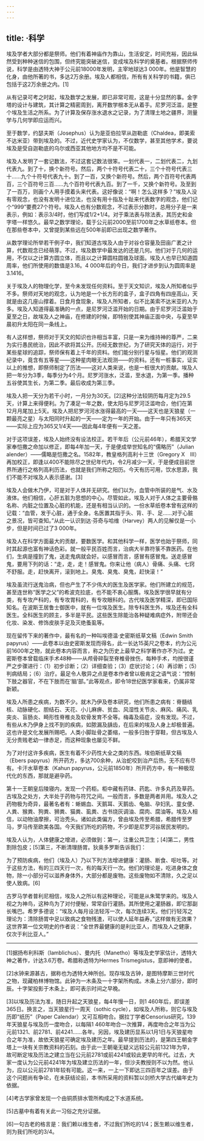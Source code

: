 ```yaml
---
---
---
```

title: ·科学
---




埃及学者大部分都是祭师。他们有着神庙作为靠山，生活安定，时间充裕，因此纵然受到种种迷信的包围，但终究能突破迷信，变成埃及科学的奠基者。根据祭师传说，科学是由透特大神于公元前18000年发明，主宰地球达3 000年。他是智慧的化身，由他所著的书，多达2万余册。埃及人都相信，所有有关科学的书籍，俱已包括于这2万余册之内。[1]

从有记录可考之时起，埃及数学之发展，即已非常可观，这是十分显然的事。金字塔的设计与建筑，其计算之精密周到，离开数学根本无从着手。尼罗河泛滥，是整个埃及生活之所系。为了计算及保存涨水退水之记录，为了清理土地之疆界，测量学与几何学即应运而兴。

至于数学，约瑟夫斯（Josephus）认为是亚伯拉罕从迦勒底（Chaldea，即美索不达米亚）带到埃及的。不过，近代史学家认为，不仅数学，甚至其他学术，要说埃及是受自迦勒底的乌尔或西亚其他地方均不是不可能。

埃及人发明了一套记数法，不过这套记数法很笨。一划代表一，二划代表二，九划代表九。到了十，换个新符号。然后，两个十符号代表二十，三个十符号代表三十……九个十符号代表九十。到了一百，又换个新符号。然后，两个百符号代表两百，三个百符号三百……九个百符号代表九百。到了一千，又换个新符号。及至到了一百万，则画个人用手摸着头来代表。这好像说：“啊！怎么这样多？”埃及人没有零观念，也没有发明十进位法，也没有用十指及十趾来代表数字的观念，他们记个“999”要费27个符号。埃及人也有分数观念，不过表示分数时，总用分子是一来表示，例如：表示3/4时，他们写成1/2+1/4。对于乘法表与除法表，其历史和金字塔一样悠久。最早之数学理论，载于公元前2000至前1700年之水草纸卷本。但在那些卷本中，又曾提到某些远在500年前即已出现之数学著作。

从数学理论所举若干例子中，我们知道古埃及人由于对谷仓容量及田亩广袤之计算，代数观念已经萌芽。不过，埃及数学中最发达的还是几何。他们对于几何的运用，不仅以之计算方圆立体，而且以之计算圆柱圆锥及球面。埃及人也早已知道圆周率，他们所使用的数值是3.16。4 000年后的今日，我们才进步到认为圆周率是3.1416。

关于埃及人的物理化学，至今未发现任何资料。至于天文知识，埃及人所知者似乎不多。祭师对天地的观念，认为地是一个长方形的盒子，盒子四角有四座高山，天就是由这几座山撑着。日食月食现象，埃及人所知者，似不比美索不达米亚的人为多。埃及人知道得最准确的一点，是尼罗河泛滥开始的日期。由于尼罗河泛滥始于夏至之日，故埃及人之神庙，在修建的时候，即特别使其神庙正面中央，与夏至早晨初升太阳在同一条线上。

有人这样想，祭师对于天文的知识也许相当丰富，只是一来为维持神的尊严，二来为实行愚民统治，因此不欲将其公开。历经无数世纪，为了研究天体的运行，对于某些星球的追踪，祭师保有着上千年的资料。他们能分别行星与恒星。他们的观测纪录中，竟含有五等星——这种星肉眼无法观测——的资料。还有一桩事实，证实以上的推想，即祭师制定了历法——这对人类来说，也是一桩很大的贡献。埃及人把一年分为3季，每季分为4个月。尼罗河涨水，泛滥，至水退，为第一季。播种五谷使其生长，为第二季。最后收成为第三季。

埃及人把一天分为若干小时，一月分为30天。[2]这种分法较阴历每月定为29.5天，计算上来得便利。为了凑足一年之数，使太阳与尼罗河泛滥吻合，他们在第12月月尾加上5天。埃及人把尼罗河河水涨得最高的一天——这天也是天狼星（一颗最亮之星）与太阳同时升起的一天——定为一年的开始。由于一年只有365天——实际上应为365又1/4天——因此每4年便有一天之差。

对于这项误差，埃及人始终没有设法校正。若干年后（公元前46年），希腊天文学家奉恺撒之命加以修正，即每4年加一天，于是便成举世知名的“儒略历”（Julian alender）——儒略是恺撒之名。1582年，教皇格列高利十三世（Gregory X　Ⅲ）再加校正，即逢以400不能除尽之世纪年代内，令2月减少一天，于是便成目前世界所通行之格列高利历法，也就是我们所称之阳历。今天有历可用，饮水思源，我们不能不对埃及人表示感谢。[3]

埃及人会做木乃伊，可是对于人体并无研究。他们以为，血管中所装的是气、水及液体。他们相信，心肝五脏为思想的中心。尽管如此，埃及人对于人体之主要骨骼名称、内脏之位置及心脏的机能，还是有相当认识的。一份水草纸卷本曾有这样的记载：“血管，发于心脏，通于全身。名医置其指于头、背、手、足……对于心脏之景况，皆可查知。”从此一认识到达·芬奇与哈维（Harvey）两人的见解仅是一小步，但是时间已过了3 000年。

埃及人在科学方面最大的贡献，要数医学。和其他科学一样，医学也始于祭师，同时其起源也富有神话色彩。就一般平民百姓而言，治病大半靠符箓不靠医药。在他们，生病是撞到了鬼，送走鬼病就会好。以感冒而言，感冒有感冒鬼。送走感冒鬼，要用下列的话：“走，走，走！感冒鬼。你来让他（病人）骨痛、头痛、七窍不舒服。走，赶快离开，滚到地上。臭鬼、臭鬼、臭鬼，赶快滚！”

埃及虽流行送鬼治病，但也产生了不少伟大的医生及医学家。他们所建立的规范，甚至连世称“医学之父”的希波克拉底，也不能不衷心服膺。埃及医学很早就有分类，有专攻产科的，有专攻胃科的，有专攻眼科的。古代埃及医学精深，即已国际知名。在波斯王居鲁士御医中，就有一位埃及医生。除专科医生外，埃及还有全科医生。全科医生的顾主，多半是平民。这些医生除能治各种疑难病症外，附带还会化妆、染发、修饰皮肤手足及灭绝蚤虱等。

现在留传下来的著作中，最有名的一种叫埃德温·史密斯纸草文稿（Edwin Smith papyrus）——此卷本以由史密斯发现而得名，此一长达15英尺之卷本，约为公元前1600年之物，就此卷本内容而言，称之为历史上最早之科学著作亦不为过。史密斯卷本曾载临床手术48种——从颅骨碎裂至脊椎骨挫伤，每种手术，均按很谨严之步骤进行：（1）初步诊断；（2）详细查验；（3）症状讨论；（4）再诊断；（5）判病结局；（6）治疗。最足令人敬异之点是卷本作者曾以极肯定之语气说：“控制下肢之器官，不在下肢而在‘脑’部。”此等观点，即令18世纪医学家看来，仍属非常新颖。

埃及人所患之疾病，为数不少。就木乃伊及卷本研究，他们所患之病有：脊髓结核、动脉硬化、胆结石、天花、小儿麻痹、贫血、风湿性关节炎、麻风、痛风、乳突炎、盲肠炎、畸形性脊椎炎及软骨发育不全等。梅毒及癌症，没有发现。不过，有些从木乃伊身上找不到的疾病，如脓漏及龋齿，在后来的埃及人身上却极普遍。这也许是文化发展所赐吧。人类小脚趾骨之萎缩，一般多归咎于穿鞋，但古埃及人无分贵贱老幼一律赤足，而这种现象也屡见不鲜。

为了对付这许多疾病，医生有着不少药性大全之类的东西。埃伯斯纸草文稿（Ebers papyrus）所开药方，多达700余种，从治蛇咬到治产后热，无不应有尽有。卡汗水草卷本（Kahun papyrus，公元前1850年）所开药方中，有一种极现代化的东西，那就是避孕药。

第十一王朝皇后陵寝内，发现一个药柜。柜中藏有药钵、药匙、许多丸药及草药。古埃及之处方，大半处于药物与符咒之间。一般而言，多数是两者并用。埃及人之药物极为奇异，最著名者有：蜥蜴血、天鹅耳、天鹅齿、龟脑、孕妇乳、童女便、人粪、猴粪、狗粪、狮粪、猫粪、虱粪、古书烧灰调油、腐肉、腐油等。埃及人相信，以动物油摩擦，可治秃头。诸如此类偏方，曾由埃及传至希腊，希腊传至罗马，罗马传至欧美各国。今天我们所吃的药物，不少即是尼罗河谷居民发明的。

埃及人认为，人体健康之增进，必须做到：第一，注重公共卫生；[4]第二，男性割除包皮；[5]第三，不断清理肠胃。狄奥多罗斯告诉我们：

为了预防疾病，他们（埃及人）乃以下列方法增进健康：灌肠、断食、呕吐等。对于这些方法，有的三四天行一次，有的每天行一次。他们的理论是，吃进身体之食物，除一小部分可以滋养身体外，大部分都是废物。这些废物如不清除，久之足以使人致病。[6]



古罗马学者普利尼相信，埃及人之所以有这种理论，可能是从朱鹭学来的。埃及人视之为神鸟，这种鸟为了对付便秘，常常自行灌肠。其所使用之灌肠器，即它那副长嘴巴。希罗多德说：“埃及人每月设法轻泻一次，每次连续3天。他们行轻泻之理论为：清除肠胃中足以致病之食物残渣，可以使人延年益寿。”这样做有无效果？这世界第一位文明史的作者说：“全世界最健康的是利比亚人，而埃及人之健康，仅次于利比亚人。”



* * *



[1]据扬布利科斯（Iamblichus）、曼内托（Manetho）等埃及史学家估计，透特大神之著作，计达3.6万卷。希腊称透特为Hermes Trismegistus，意即神的使者。

[2]水钟来源甚古，据称也为透特大神所创。现存埃及古钟，是图特摩斯三世时代之物，现藏柏林博物馆。此钟为一木条及一十字架所构成。木条上分六部分，即时辰。十字架投影于木条上，即可表示时间之早晚。

[3]以埃及历法为准，随日升起之天狼星，每4年慢一日，则1 460年后，即误差365日。换言之，当天狼星行一周天（sothic cycle），如埃及人所称，则它与埃及历即“纸历”（Paper Calendar）又可互相吻合。据拉丁学者Censorius研究，139年天狼星与埃及历一度吻合，以每隔1 460年吻合一次推算，再度吻合之年当为公元前1321、前2781、前4241……各年。另因，埃及建历显系以1月1日与天狼星吻合之年为准，故依天狼星可确定埃及建历之年。最早提到历法的，是第四王朝金字塔上一块有关宗教资料的石刻。由于此一王朝毫无疑义远较公元前1321年为早，故可断定埃及历法之建立当在公元前2781或前4241或较此更早的年代。过去，大家一度认为公元前4241年为埃及建立历法的一年，但沙夫教授则不以为然。他认为，应以公元前2781年较有可能。这一来，一上一下即达三四百年之误差。由于这个问题尚有争论，在未获结论前，本书所采用的资料暂以剑桥大学古代编年史为依据。

[4]考古学家曾发现一个由铜质排水管所构成之下水道系统。

[5]古墓中有着有关此一习俗之充分证据。

[6]一句古老的格言是：我们赖以维生者，不过我们所吃的1/4；医生赖以维生者，则为我们所吃的3/4。